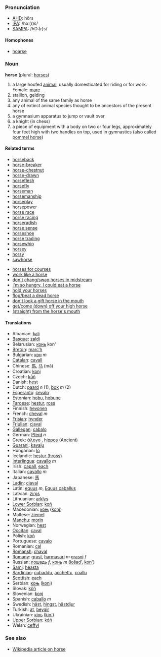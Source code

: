 ===Pronunciation===
*[[w:AHD|AHD]]: hôrs
*[[w:IPA|IPA]]: /hɔː(r)s/
*[[w:SAMPA|SAMPA]]: /hO:(r)s/

====Homophones====
*[[hoarse]]

===Noun===
'''horse''' (plural: [[horses]])

# a large hoofed [[animal]], usually domesticated for riding or for work. Female: [[mare]]
# stallion, gelding
# any animal of the same family as horse
# any of extinct animal species thought to be ancestors of the present horse
# a gymnasium apparatus to jump or vault over
# a knight (in chess)
# a piece of equipment with a body on two or four legs, approximately four feet high with two handles on top, used in gymnastics (also called [[pommel horse]])

====Related terms====
*[[horseback]]
*[[horse-breaker]]
*[[horse-chestnut]]
*[[horse-drawn]]
*[[horseflesh]]
*[[horsefly]]
*[[horseman]]
*[[horsemanship]]
*[[horseplay]]
*[[horsepower]]
*[[horse race]]
*[[horse racing]]
*[[horseradish]]
*[[horse sense]]
*[[horseshoe]]
*[[horse trading]]
*[[horsewhip]]
*[[horsey]]
*[[horsy]]
*[[sawhorse]]

*[[horses for courses]]
*[[work like a horse]]
*[[don't chang/swap horses in midstream]]
*[[I'm so hungry, I could eat a horse]]
*[[hold your horses]]
*[[flog/beat a dead horse]]
*[[don't look a gift horse in the mouth]]
*[[get/come (down) off your high horse]]
*[[(straight) from the horse's mouth]]

====Translations====

*Albanian: [[kali]]
*[[Basque]]: [[zaldi]]
*Belarusian: [[конь]] kon'
*[[Breton]]: [[marc’h]]
*Bulgarian: [[кон]] ''m''
*[[Catalan]]: [[cavall]]
*Chinese: [[馬]], [[马]] (mǎ)
*Croatian: [[konj]]
*Czech: [[kůň]]
*Danish: [[hest]]
*Dutch: [[paard]] ''n'' (1), [[bok]] ''m'' (2)
*[[Esperanto]]: [[ĉevalo]]
*Estonian: [[hobu]], [[hobune]]
*[[Faroese]]: [[hestur]], [[ross]]
*Finnish: [[hevonen]]
*French: [[cheval]] ''m''
*[[Frisian]]: [[hynder]]
*[[Friulian]]: [[cjaval]]
*[[Gallegan]]: [[cabalo]]
*German: [[Pferd]] ''n''
*Greek: [[άλογο]] '' '', [[hippos]] (Ancient)
*[[Guarani]]: [[kavaju]]
*Hungarian: [[ló]]
*Icelandic: [[hestur (hross)]]
*[[Interlingua]]: [[cavallo]] ''m''
*Irish: [[capall]], [[each]]
*Italian: [[cavallo]] ''m''
*Japanese: [[馬]]
*[[Ladin]]: [[ciaval]]
*Latin: [[equus]] ''m'', [[Equus caballus]] '' ''
*Latvian: [[zirgs]]
*Lithuanian: [[arklys]]
*[[Lower Sorbian]]: [[koń]]
*Macedonian: [[коњ]] ([[konj]])
*Maltese: [[żiemel]]
*[[Manchu]]: [[morin]]
*Norwegian: [[hest]]
*[[Occitan]]: [[caval]]
*Polish: [[koń]] '' ''
*Portuguese: [[cavalo]]
*Romanian: [[cal]]
*[[Romansh]]: [[chaval]]
*[[Romany]]: [[grast]], [[harmasari]] ''m'' [[grasni]] ''f''
*Russian: [[лошадь]] ''f'', [[конь]] ''m'' ([[lošad']], [[kon']]) '' ''
*[[Sami]]: [[heasta]]
*[[Sardinian]]: [[cubaddu]], [[acchettu]], [[coallu]]
*[[Scottish]]: [[each]]
*Serbian: [[коњ]] ([[konj]])
*Slovak: [[kôň]]
*Slovenian: [[konj]]
*Spanish: [[caballo]] ''m''
*Swedish: [[häst]], [[hingst]], [[hästdjur]]
*Turkish: [[at]], [[beygir]]
*Ukrainian: [[кінь]] ([[kin']])
*[[Upper Sorbian]]: [[kóń]]
*Welsh: [[ceffyl]]

===See also===
*[[en:horse|Wikipedia article on horse]]